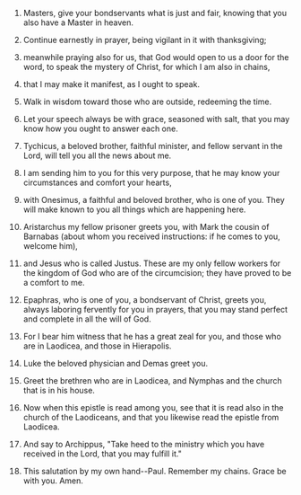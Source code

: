 
1. Masters, give your bondservants what is just and fair, knowing that you also have a Master in heaven.

2. Continue earnestly in prayer, being vigilant in it with thanksgiving;

3. meanwhile praying also for us, that God would open to us a door for the word, to speak the mystery of Christ, for which I am also in chains,

4. that I may make it manifest, as I ought to speak.

5. Walk in wisdom toward those who are outside, redeeming the time.

6. Let your speech always be with grace, seasoned with salt, that you may know how you ought to answer each one.

7. Tychicus, a beloved brother, faithful minister, and fellow servant in the Lord, will tell you all the news about me.

8. I am sending him to you for this very purpose, that he may know your circumstances and comfort your hearts,

9. with Onesimus, a faithful and beloved brother, who is one of you. They will make known to you all things which are happening here.

10. Aristarchus my fellow prisoner greets you, with Mark the cousin of Barnabas (about whom you received instructions: if he comes to you, welcome him),

11. and Jesus who is called Justus. These are my only fellow workers for the kingdom of God who are of the circumcision; they have proved to be a comfort to me.

12. Epaphras, who is one of you, a bondservant of Christ, greets you, always laboring fervently for you in prayers, that you may stand perfect and complete in all the will of God.

13. For I bear him witness that he has a great zeal for you, and those who are in Laodicea, and those in Hierapolis.

14. Luke the beloved physician and Demas greet you.

15. Greet the brethren who are in Laodicea, and Nymphas and the church that is in his house.

16. Now when this epistle is read among you, see that it is read also in the church of the Laodiceans, and that you likewise read the epistle from Laodicea.

17. And say to Archippus, "Take heed to the ministry which you have received in the Lord, that you may fulfill it."

18. This salutation by my own hand--Paul. Remember my chains. Grace be with you. Amen.


